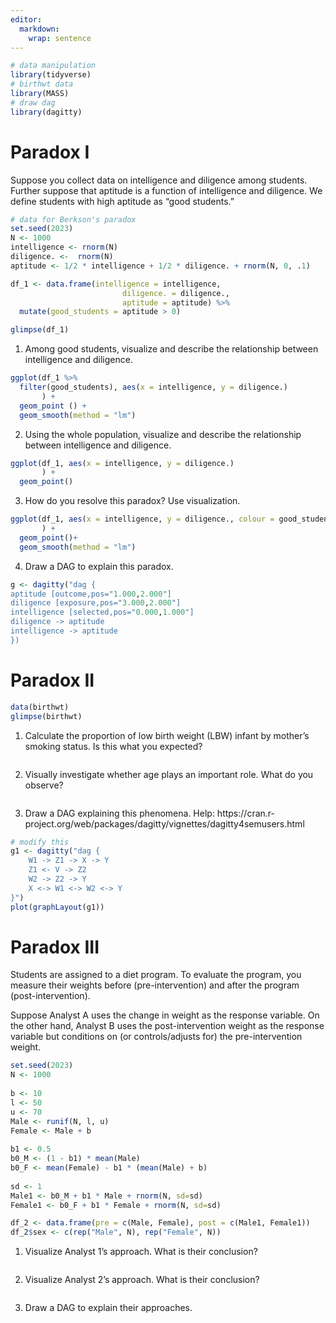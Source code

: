 ```yaml
---
editor: 
  markdown: 
    wrap: sentence
---
```


```r
# data manipulation
library(tidyverse)
# birthwt data
library(MASS)
# draw dag
library(dagitty)
```

# Paradox I

Suppose you collect data on intelligence and diligence among students.
Further suppose that aptitude is a function of intelligence and diligence.
We define students with high aptitude as "good students."

```r
# data for Berkson's paradox
set.seed(2023)  
N <- 1000
intelligence <- rnorm(N)
diligence. <-  rnorm(N)
aptitude <- 1/2 * intelligence + 1/2 * diligence. + rnorm(N, 0, .1)

df_1 <- data.frame(intelligence = intelligence,
                         diligence. = diligence.,
                         aptitude = aptitude) %>% 
  mutate(good_students = aptitude > 0)

glimpse(df_1)
```

1.  Among good students, visualize and describe the relationship between intelligence and diligence.

```r

ggplot(df_1 %>% 
  filter(good_students), aes(x = intelligence, y = diligence.)
       ) +
  geom_point () +
  geom_smooth(method = "lm")

```

2.  Using the whole population, visualize and describe the relationship between intelligence and diligence.

```r
ggplot(df_1, aes(x = intelligence, y = diligence.)
       ) +
  geom_point()
```

3.  How do you resolve this paradox? Use visualization.

```r
ggplot(df_1, aes(x = intelligence, y = diligence., colour = good_students)
       ) +
  geom_point()+
  geom_smooth(method = "lm")
```

4.  Draw a DAG to explain this paradox.

```r
g <- dagitty("dag {
aptitude [outcome,pos="1.000,2.000"]
diligence [exposure,pos="3.000,2.000"]
intelligence [selected,pos="0.000,1.000"]
diligence -> aptitude
intelligence -> aptitude
})
```

# Paradox II

```r
data(birthwt)
glimpse(birthwt)
```

1.  Calculate the proportion of low birth weight (LBW) infant by mother's smoking status. Is this what you expected?

```r
```

2.  Visually investigate whether age plays an important role. What do you observe?

```r
```

3.  Draw a DAG explaining this phenomena. Help: https://cran.r-project.org/web/packages/dagitty/vignettes/dagitty4semusers.html

```r
# modify this
g1 <- dagitty("dag {
    W1 -> Z1 -> X -> Y
    Z1 <- V -> Z2
    W2 -> Z2 -> Y
    X <-> W1 <-> W2 <-> Y
}")
plot(graphLayout(g1))
```

# Paradox III

Students are assigned to a diet program.
To evaluate the program, you measure their weights before (pre-intervention) and after the program (post-intervention).

Suppose Analyst A uses the change in weight as the response variable.
On the other hand, Analyst B uses the post-intervention weight as the response variable but conditions on (or controls/adjusts for) the pre-intervention weight.

```r
set.seed(2023)
N <- 1000
 
b <- 10
l <- 50
u <- 70
Male <- runif(N, l, u)
Female <- Male + b
 
b1 <- 0.5
b0_M <- (1 - b1) * mean(Male)
b0_F <- mean(Female) - b1 * (mean(Male) + b)
 
sd <- 1
Male1 <- b0_M + b1 * Male + rnorm(N, sd=sd)
Female1 <- b0_F + b1 * Female + rnorm(N, sd=sd)

df_2 <- data.frame(pre = c(Male, Female), post = c(Male1, Female1))
df_2$sex <- c(rep("Male", N), rep("Female", N))
```

1.  Visualize Analyst 1's approach. What is their conclusion?

```r
```

2.  Visualize Analyst 2's approach. What is their conclusion?

```r
```

3.  Draw a DAG to explain their approaches.

```r
```
